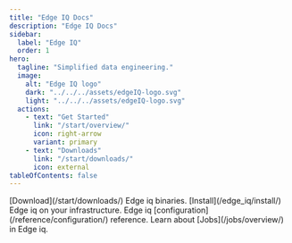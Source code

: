 ```yaml
---
title: "Edge IQ Docs"
description: "Edge IQ Docs"
sidebar:
  label: "Edge IQ"
  order: 1
hero:
  tagline: "Simplified data engineering."
  image:
    alt: "Edge IQ logo"
    dark: "../../../assets/edgeIQ-logo.svg"
    light: "../../../assets/edgeIQ-logo.svg"
  actions:
    - text: "Get Started"
      link: "/start/overview/"
      icon: right-arrow
      variant: primary
    - text: "Downloads"
      link: "/start/downloads/"
      icon: external
tableOfContents: false
---
```




<CardGrid>
  <Card title="Download" icon="pencil">
    [Download](/start/downloads/) Edge iq binaries.
  </Card>
  <Card title="Installation" icon="pencil">
    [Install](/edge_iq/install/) Edge iq on your infrastructure.
  </Card>
    <Card title="Configuration" icon="pencil">
    Edge iq [configuration](/reference/configuration/) reference.
  </Card>
  <Card title="Jobs" icon="pencil">
    Learn about [Jobs](/jobs/overview/) in Edge iq.
  </Card>

</CardGrid>
